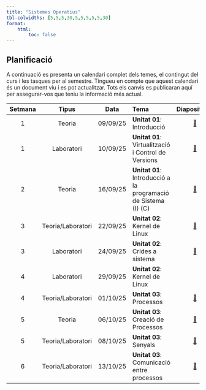 ```yaml
---
title: "Sistemes Operatius"
tbl-colwidths: [5,5,5,30,5,5,5,5,5,30]
format:
    html:
        toc: false
---
```


## Planificació

A continuació es presenta un calendari complet dels temes, el contingut del curs i les tasques per al semestre. Tingueu en compte que aquest calendari és un document viu i es pot actualitzar. Tots els canvis es publicaran aquí per assegurar-vos que teniu la informació més actual.

::: column-screen-inset-right
| Setmana | Tipus              | Data       | Tema                                                     | Diapositives | Apunts | Laboratori | Altres | Tasques | Lliuraments  |                                                                                                                                       |
|:----:|:------------------:|:----------:|:---------------------------------------------------------|:--:|:--:|:--:|:--:|:--:|:----------------------------------------------------------------------------------------------------------------------------------------:|
| 1    | Teoria             |09/09/25    | **Unitat 01**: Introducció   | [📖](../slides/01-introduction.html#prepare){aria-label="Introducció"}  | [📚](../notes/01-introduction.html#prepare)   |  |  |        |  
| 1    | Laboratori         |10/09/25    | **Unitat 01**: Virtualització i Control de Versions   | [📖](../labs/01-lab-introduction.html#prepare)   |  | [📄](../labs/01-introduction/lab01.html#prepare) [📄](../labs/01-introduction/lab02.html#prepare) [📄](../labs/01-introduction/lab03.html#prepare) [📄](../labs/01-introduction/lab04.html#prepare) [📄](../labs/01-introduction/lab05.html#prepare) |        | 
| 2    | Teoria             |16/09/25    | **Unitat 01**: Introducció a la programació de Sistema (I) (C)   | [📖](../slides/01-c.html#prepare)  |  [📚](../activities/unit00/02-ex01-c.qmd) |  |   |  [👩🏻‍💻](../activities/unit00/03-ex02-c.qmd)     | 
| 3    | Teoria/Laboratori  |22/09/25    | **Unitat 02**: Kernel de Linux   | [📖](../slides/02-kernel.html#prepare)   |  | [📄](../labs/02-c-pointers/lab01.html#prepare)  |      |  
| 3   | Laboratori         |24/09/25    | **Unitat 02**: Crides a sistema   | [📖](../slides/02-syscalls.html#prepare)   |  | [📄](../labs/03-syscalls/lab01.qmd) [📄](../labs/03-syscalls/lab02.qmd)[👩🏻‍💻](../activities/unit00/01-debianbin.qmd)   |      |[👩🏻‍💻](../activities/unit01/01-kernel.qmd) | 
| 4    | Laboratori  |29/09/25    | **Unitat 02**: Kernel de Linux   |   |  | [📄](../labs/04-kernel/lab01.qmd) [📄](../labs/04-kernel/lab02.qmd) |      |
| 4    | Teoria/Laboratori  |01/10/25    | **Unitat 03**: Processos   | [📖](../slides/03-procs.html#prepare)   |  |  |     | [🔨](../projects/project01.qmd) | |
| 5    | Teoria  |06/10/25    | **Unitat 03**: Creació de Processos   | [📖](../slides/03-create.html#prepare)   |   |  |     |    [👩🏻‍💻](../activities/unit02/01-create.qmd)    |
| 5    | Teoria/Laboratori  |08/10/25    | **Unitat 03**: Senyals   |  [📖](../slides/03-signals.html#prepare) | [👩🏻‍💻](../notes/03-process.qmd) |  |      | 
| 6    | Teoria/Laboratori  |13/10/25    | **Unitat 03**: Comunicació entre processos  | [📖](../slides/03-communicate.html#prepare)   |  | [📄](../labs/05-procs/lab01.qmd) |      |


::: 